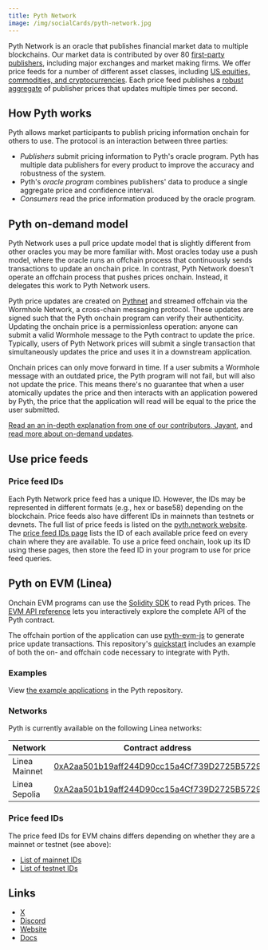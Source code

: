 ```yaml
---
title: Pyth Network
image: /img/socialCards/pyth-network.jpg
---
```


Pyth Network is an oracle that publishes financial market data to multiple
blockchains. Our market data is contributed by over 80 [first-party publishers](https://pyth.network/publishers), including major exchanges and market making firms. We offer price feeds for a number of
different asset classes, including [US equities, commodities, and 
cryptocurrencies](https://pyth.network/price-feeds). Each price feed publishes a
[robust aggregate](https://docs.pyth.network/documentation/how-pyth-works/price-aggregation)
of publisher prices that updates multiple times per second.

## How Pyth works

Pyth allows market participants to publish pricing information onchain for
others to use. The protocol is an interaction between three parties:

- _Publishers_ submit pricing information to Pyth's oracle program. Pyth has
  multiple data publishers for every product to improve the accuracy and
  robustness of the system.
- Pyth's _oracle program_ combines publishers' data to produce a single
  aggregate price and confidence interval.
- _Consumers_ read the price information produced by the oracle program.

## Pyth on-demand model

Pyth Network uses a pull price update model that is slightly different from
other oracles you may be more familiar with. Most oracles today use a push
model, where the oracle runs an offchain process that continuously sends
transactions to update an onchain price. In contrast, Pyth Network doesn't
operate an offchain process that pushes prices onchain. Instead, it delegates
this work to Pyth Network users.

Pyth price updates are created on [Pythnet](https://docs.pyth.network/documentation/how-pyth-works/pythnet)
and streamed offchain via the Wormhole Network, a cross-chain messaging protocol.
These updates are signed such that the Pyth onchain program can verify their
authenticity. Updating the onchain price is a permissionless operation: anyone
can submit a valid Wormhole message to the Pyth contract to update the price.
Typically, users of Pyth Network prices will submit a single transaction that
simultaneously updates the price and uses it in a downstream application.

Onchain prices can only move forward in time. If a user submits a Wormhole
message with an outdated price, the Pyth program will not fail, but will also
not update the price. This means there's no guarantee that when a user
atomically updates the price and then interacts with an application powered by
Pyth, the price that the application will read will be equal to the price the
user submitted.

[Read an an in-depth explanation from one of our contributors, Jayant](https://www.youtube.com/watch?v=qdwrs23Qc9g), and [read more about on-demand updates](https://docs.pyth.network/documentation/pythnet-price-feeds/on-demand).

## Use price feeds

### Price feed IDs

Each Pyth Network price feed has a unique ID. However, the IDs may be
represented in different formats (e.g., hex or base58) depending on the
blockchain. Price feeds also have different IDs in mainnets than testnets or
devnets. The full list of price feeds is listed on the [pyth.network website](https://pyth.network/price-feeds). The [price feed IDs page](https://pyth.network/developers/price-feed-ids) lists the
ID of each available price feed on every chain where they are available. To use
a price feed onchain, look up its ID using these pages, then store the feed ID
in your program to use for price feed queries.

## Pyth on EVM (Linea)

Onchain EVM programs can use the [Solidity SDK](https://github.com/pyth-network/pyth-sdk-solidity) 
to read Pyth prices. The [EVM API reference](https://docs.pyth.network/evm) lets 
you interactively explore the complete API of the Pyth contract.

The offchain portion of the application can use [pyth-evm-js](https://github.com/pyth-network/pyth-crosschain/tree/main/target_chains/ethereum/sdk/js) to generate price update transactions. This 
repository's [quickstart](https://github.com/pyth-network/pyth-crosschain/tree/main/target_chains/ethereum/sdk/js#quickstart) includes an example of both the on- and offchain code necessary 
to integrate with Pyth.

### Examples

View [the example applications](https://github.com/pyth-network/pyth-examples/tree/main/price_feeds)
in the Pyth repository.

### Networks

Pyth is currently available on the following Linea networks:

<table>
  <thead>
    <tr>
      <th>Network</th>
      <th>Contract address</th>
    </tr>
  </thead>
  <tbody>
    <tr>
      <td>Linea Mainnet</td>
      <td><a href="https://explorer.linea.build/address/0xA2aa501b19aff244D90cc15a4Cf739D2725B5729">0xA2aa501b19aff244D90cc15a4Cf739D2725B5729</a></td>
    </tr>
    <tr>
      <td>Linea Sepolia</td>
      <td><a href="https://sepolia.lineascan.build/address/0xA2aa501b19aff244D90cc15a4Cf739D2725B5729">0xA2aa501b19aff244D90cc15a4Cf739D2725B5729</a></td>
    </tr>
  </tbody>
</table>

### Price feed IDs

The price feed IDs for EVM chains differs depending on whether they are a
mainnet or testnet (see above):

- [List of mainnet IDs](https://pyth.network/developers/price-feed-ids#pyth-evm-mainnet)
- [List of testnet IDs](https://pyth.network/developers/price-feed-ids#pyth-evm-testnet)

## Links

- [X](https://x.com/PythNetwork)
- [Discord](https://discord.com/invite/PythNetwork)
- [Website](https://pyth.network/)
- [Docs](https://docs.pyth.network/documentation)
